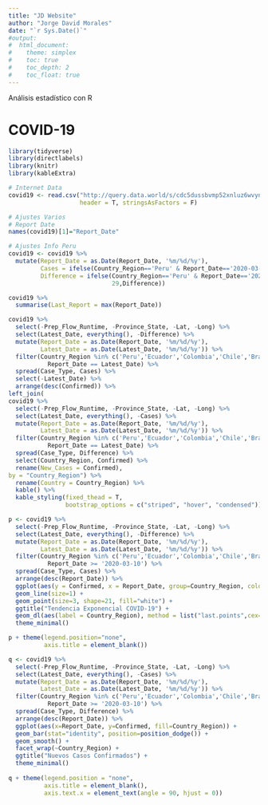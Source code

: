 ```yaml
---
title: "JD Website"
author: "Jorge David Morales"
date: "`r Sys.Date()`"
#output: 
#  html_document:
#    theme: simplex
#    toc: true
#    toc_depth: 2
#    toc_float: true
---
```


Análisis estadístico con R

# COVID-19

```r
library(tidyverse)
library(directlabels)
library(knitr)
library(kableExtra)
```

```r
# Internet Data
covid19 <- read.csv("http://query.data.world/s/cdc5dussbvmp52xnluz6wvyntjn6am",
                    header = T, stringsAsFactors = F)
```

```r
# Ajustes Varios
# Report Date
names(covid19)[1]="Report_Date"

# Ajustes Info Peru
covid19 <- covid19 %>% 
  mutate(Report_Date = as.Date(Report_Date, '%m/%d/%y'),
         Cases = ifelse(Country_Region=='Peru' & Report_Date=='2020-03-20' & Case_Type =='Confirmed',263,Cases),
         Difference = ifelse(Country_Region=='Peru' & Report_Date=='2020-03-20' & Case_Type =='Confirmed',
                             29,Difference))

covid19 %>% 
  summarise(Last_Report = max(Report_Date))
```

```r
covid19 %>% 
  select(-Prep_Flow_Runtime, -Province_State, -Lat, -Long) %>% 
  select(Latest_Date, everything(), -Difference) %>% 
  mutate(Report_Date = as.Date(Report_Date, '%m/%d/%y'),
         Latest_Date = as.Date(Latest_Date, '%m/%d/%y')) %>% 
  filter(Country_Region %in% c('Peru','Ecuador','Colombia','Chile','Brazil','Venezuela') & 
           Report_Date == Latest_Date) %>% 
  spread(Case_Type, Cases) %>% 
  select(-Latest_Date) %>% 
  arrange(desc(Confirmed)) %>% 
left_join(
covid19 %>% 
  select(-Prep_Flow_Runtime, -Province_State, -Lat, -Long) %>% 
  select(Latest_Date, everything(), -Cases) %>% 
  mutate(Report_Date = as.Date(Report_Date, '%m/%d/%y'),
         Latest_Date = as.Date(Latest_Date, '%m/%d/%y')) %>% 
  filter(Country_Region %in% c('Peru','Ecuador','Colombia','Chile','Brazil','Venezuela') & 
           Report_Date == Latest_Date) %>% 
  spread(Case_Type, Difference) %>% 
  select(Country_Region, Confirmed) %>% 
  rename(New_Cases = Confirmed),
by = "Country_Region") %>% 
  rename(Country = Country_Region) %>% 
  kable() %>% 
  kable_styling(fixed_thead = T,
                bootstrap_options = c("striped", "hover", "condensed"))
```

```r
p <- covid19 %>% 
  select(-Prep_Flow_Runtime, -Province_State, -Lat, -Long) %>% 
  select(Latest_Date, everything(), -Difference) %>% 
  mutate(Report_Date = as.Date(Report_Date, '%m/%d/%y'),
         Latest_Date = as.Date(Latest_Date, '%m/%d/%y')) %>% 
  filter(Country_Region %in% c('Peru','Ecuador','Colombia','Chile','Brazil','Venezuela') & 
           Report_Date >= '2020-03-10') %>% 
  spread(Case_Type, Cases) %>% 
  arrange(desc(Report_Date)) %>% 
  ggplot(aes(y = Confirmed, x = Report_Date, group=Country_Region, color=Country_Region)) +
  geom_line(size=1) + 
  geom_point(size=3, shape=21, fill="white") +
  ggtitle("Tendencia Exponencial COVID-19") +
  geom_dl(aes(label = Country_Region), method = list("last.points",cex=0.8,vjust=-0.8, hjust=0.5)) +
  theme_minimal() 

p + theme(legend.position="none",
          axis.title = element_blank())
```

```r
q <- covid19 %>% 
  select(-Prep_Flow_Runtime, -Province_State, -Lat, -Long) %>% 
  select(Latest_Date, everything(), -Cases) %>% 
  mutate(Report_Date = as.Date(Report_Date, '%m/%d/%y'),
         Latest_Date = as.Date(Latest_Date, '%m/%d/%y')) %>% 
  filter(Country_Region %in% c('Peru','Ecuador','Colombia','Chile','Brazil','Venezuela') & 
           Report_Date >= '2020-03-10') %>% 
  spread(Case_Type, Difference) %>% 
  arrange(desc(Report_Date)) %>% 
  ggplot(aes(x=Report_Date, y=Confirmed, fill=Country_Region)) + 
  geom_bar(stat="identity", position=position_dodge()) +
  geom_smooth() +
  facet_wrap(~Country_Region) +
  ggtitle("Nuevos Casos Confirmados") +
  theme_minimal()
 
q + theme(legend.position = "none",
          axis.title = element_blank(),
          axis.text.x = element_text(angle = 90, hjust = 0)) 
```




